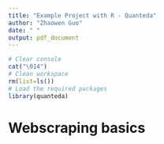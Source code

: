```yaml
---
title: "Example Project with R - Quanteda"
author: "Zhaowen Guo"
date: " "
output: pdf_document
---
```


```r
# Clear console
cat("\014") 
# Clean workspace
rm(list=ls())
# Load the required packages 
library(quanteda)

```

# Webscraping basics 

```r

```

